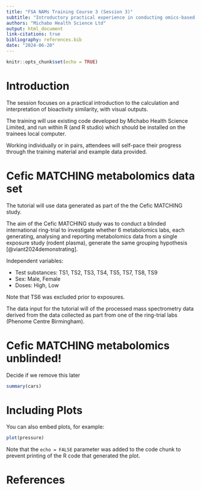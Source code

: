 ```yaml
---
title: "FSA NAMs Training Course 3 (Session 3)"
subtitle: "Introductory practical experience in conducting omics-based grouping"
authors: "Michabo Health Science Ltd"
output: html_document
link-citations: true
bibliography: references.bib
date: "2024-06-20"
---
```


```r
knitr::opts_chunk$set(echo = TRUE)
```

# Introduction

The session focuses on a practical introduction to the calculation and interpretation of bioactivity similarity, with visual outputs. 

The training will use existing code developed by Michabo Health Science Limited, and run within R (and R studio) which should be installed on the trainees local computer.

Working individually or in pairs, attendees will self-pace their progress through the training material and example data provided.


# Cefic MATCHING metabolomics data set 

The tutorial will use data generated as part of the the Cefic MATCHING study.

The aim of the Cefic MATCHING study was to conduct a blinded international ring-trial to investigate whether 6 metabolomics labs, each generating, analysing and reporting metabolomics data from a single exposure study (rodent plasma), generate the same grouping hypothesis [@viant2024demonstrating].

Independent variables:

* Test substances: TS1, TS2, TS3, TS4, TS5, TS7, TS8, TS9
* Sex: Male, Female
* Doses: High, Low

Note that TS6 was excluded prior to exposures.

The data input for the tutorial will of the processed mass spectrometry data derived from the data collected as part from one of the ring-trial labs (Phenome Centre Birmingham).


# Cefic MATCHING metabolomics unblinded!

Decide if we remove this later




```r
summary(cars)
```

# Including Plots

You can also embed plots, for example:

```r
plot(pressure)
```

Note that the `echo = FALSE` parameter was added to the code chunk to prevent printing of the R code that generated the plot.


# References
